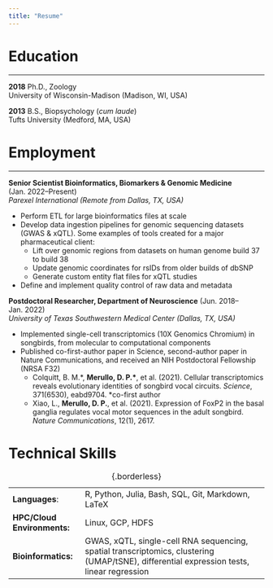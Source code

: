 ```yaml
---
title: "Resume"
---
```


# Education

***

**2018** Ph.D., Zoology \
University of Wisconsin-Madison (Madison, WI, USA)

**2013** B.S., Biopsychology (*cum laude*) \
Tufts University (Medford, MA, USA)

# Employment

***

**Senior Scientist Bioinformatics, Biomarkers & Genomic Medicine** (Jan. 2022--Present) \
*Parexel International (Remote from Dallas, TX, USA)* 

- Perform ETL for large bioinformatics files at scale
- Develop data ingestion pipelines for genomic sequencing datasets (GWAS & xQTL). Some examples of tools created for a major pharmaceutical client:
  - Lift over genomic regions from datasets on human genome build 37 to build 38
  - Update genomic coordinates for rsIDs from older builds of dbSNP
  - Generate custom entity flat files for xQTL studies
- Define and implement quality control of raw data and metadata

**Postdoctoral Researcher, Department of Neuroscience** (Jun. 2018--Jan. 2022) \
*University of Texas Southwestern Medical Center (Dallas, TX, USA)*

- Implemented single-cell transcriptomics (10X Genomics Chromium) in songbirds, from molecular to computational components 
- Published co-first-author paper in Science, second-author paper in Nature Communications, and received an NIH Postdoctoral Fellowship (NRSA F32)
  - Colquitt, B. M.\*, <strong>Merullo, D. P.\*</strong>, et al. (2021). Cellular transcriptomics reveals evolutionary identities of songbird vocal circuits. *Science*, 371(6530), eabd9704. *co-first author
  - Xiao, L., **Merullo, D. P.**, et al. (2021). Expression of FoxP2 in the basal ganglia regulates vocal motor sequences in the adult songbird. *Nature Communications*, 12(1), 2617.

# Technical Skills

| | |
| -- | ----- |
| **Languages**: | R, Python, Julia, Bash, SQL, Git, Markdown, LaTeX |
|**HPC/Cloud Environments:** | Linux, GCP, HDFS |
| **Bioinformatics:** | GWAS, xQTL, single-cell RNA sequencing, spatial transcriptomics, clustering (UMAP/tSNE), differential expression tests, linear regression |

: {.borderless}




